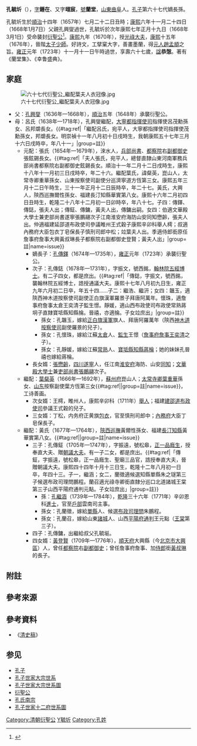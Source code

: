 {{Infobox_officeholder
| name = 孔毓圻
| image name =Kong Yuqi - spirit way - P1060283.JPG
| width =250px
| now =孔子第六十七世嫡長孫
| period =
| Sex = 男
| date of birth =[[順治|順治]]十四年七月二十二日丑時<br>{{birth date|1657|8|31}}
| date of death =[[雍正|雍正]]元年十一月十一日午時<br>{{death date and age|1723|12|8|1657|8|31}}
| different name = 鍾在、翊宸（表字）<br>蘭堂（號）
| Native place =[[山東省|山東省]][[兖州府|兖州府]][[曲阜縣|曲阜縣]]<br> (今名：[[山東省|山東省]][[曲阜市|曲阜市]])
| place of death =
| place of birth =
| spouse = 
| educate = 
| past = 
* 衍聖公 <span style="color: blue;">(1668年-1723年)</span>
| relatives = 
[[孔子|孔子]] (遠祖)<br>
[[孔尚賢|孔尚賢]] (曾祖父)<br>
[[孔衍植|孔衍植]] (祖父)<br>
[[孔興燮|孔興燮]] (父)<br>
[[孔傳鐸|孔傳鐸]] (子)
}}

'''孔毓圻'''（{{bd|1657年|8月31日|1723年|12月8日}}），[[表字|字]]'''鍾在'''、又字'''翊宸'''，[[號|號]]'''蘭堂'''，[[山東|山東]][[曲阜|曲阜]]人。[[孔子|孔子]]第六十七代嫡長孫。

孔毓圻生於[[順治|順治]]十四年（1657年）七月二十二日丑時；[[康熙|康熙]]六年十一月二十四日（1668年1月7日）父親孔興燮過世{{r|jp|page1=11-12}}，孔毓圻於次年康熙七年正月十九日（1668年3月1日）受命襲封[[衍聖公|衍聖公]]<ref>{{cite web |title=《聖祖仁皇帝實錄》卷之二十五，康熙七年正月十九日 |url=http://sillok.history.go.kr/mc/id/qsilok_005_0250_0010_0010_0150_0010 |website=명·청실록（[[明實錄|明]]·[[清實錄|清實錄]]）}}</ref>。[[康熙|康熙]]九年（1670年），授[[光祿大夫|光祿大夫]]，[[康熙|康熙]]十五年（1676年），晉階[[太子少師|太子少師]]。好詩文，工擘窠大字，善畫墨蘭，得[[元人|元人]][[趙孟頫|趙孟頫]]之旨。[[雍正|雍正]]元年（1723年）十一月十一日午時過世，享壽六十七歲，[[諡|諡]]'''恭愨'''{{r|jp|page1=11-12}}。著有《蘭堂集》、《幸鲁盛典》。

==家庭==
[[File:六十七代衍聖公_繼配葉夫人衣冠像.jpg|thumb]]
*父：[[孔興燮|孔興燮]]（1636年—1668年），[[順治|順治]]五年（1648年）承襲衍聖公。
*母：呂氏（1638年—1718年），孔興燮繼配，[[大寧都指揮使司|大寧都指揮使司]]指揮使呂茂勳孫女、呂邦爝長女。{{#tag:ref|「繼配呂氏，宛平人，大寧都指揮使司指揮使茂勳孫女，邦爝長女。明崇禎十一年八月初十日戌時生，我朝康熙五十七年三月十六日戌時卒，年八十一」|group=註}}
**元配：張氏（1654年—1679年），淶水人，[[兵部尚書|兵部尚書]]、[[都察院|都察院]]右[[副都御史|副都御史]]張鉉錫長女。{{#tag:ref|「夫人張氏，宛平人，總督直隸山東河南軍務兵部尚書都察院右副都御史鉉錫長女。順治十一年二月十二日戌時生，康熙十八年十一月初三日戌時卒，年二十六。繼配葉氏，諱粲英，崑山人，太常寺卿重華孫女、山東按察使司副使分巡濟寧道方恆第三女。康熙五年三月十二日午時生，三十一年正月十二日辰時卒，年二十七。黃氏，大興人，陝西巡撫爾性孫女、福建長汀知縣華實第八女。康熙十六年二月初四日丑時生，乾隆二十八年十二月初一日卯時卒，年八十七。子四：傳鐸、傳鋕，張夫人出；傳鉦、傳鏞，黃夫人出，傳鏞出嗣。女四：伯適文華殿大學士兼吏部尚書遂寧張鵬翮次子江南淮安府海防山安同知懋齡，張夫人出。仲適福建延邵道布政使司參議睢州王式穀子康熙辛卯科舉人樗；叔適內務府大臣包衣丁皂保長子慎刑司郎中松；竝葉夫人出。季適侍郎銜原任詹事府詹事大興黃叔琳長子都察院右副都御史登賢；黃夫人出」|group=註|name=issue}}
***嫡長子：[[孔傳鐸|孔傳鐸]]（1674年—1735年），[[雍正|雍正]]元年（1723年）承襲衍聖公。
***次子：孔傳鋕（1678年—1731年），字振文，號西銘，[[翰林院|翰林院]][[五經博士|五經博士]]。有二子四女，都是庶出。{{#tag:ref|「傳鋕，字振文，號西銘，襲翰林院五經博士，誥授通議大夫。康熙十七年八月初九日生，雍正九年六月初二日卒，年五十四……子二：繼浩、繼汧；女四：韞玉，適陝西神木道按察使司副使正白旗漢軍羅景子拜唐阿萬年。懷珠，適詹事府詹事太倉王奕清子監生憬。靜媛，適山西布政使司布政使常熟蔣坰子直隸寶坻縣知縣掄。晉禧，亦適掄。子女竝庶出」|group=註}}{{r|jp|page1=博觀堂}}
****孫女：孔韞玉，嫁給[[正白旗|正白旗]][[漢軍八旗|漢軍]]旗人、拜唐阿羅萬年（陝西[[延榆綏道|神木道]][[提刑按察司|按察使司]]副使羅景的兒子）。
****孫女：孔懷珠，嫁給江蘇[[太倉|太倉]]人、[[監生|監生]]王憬（[[詹事府|詹事府]][[詹事|詹事]][[王奕清|王奕清]]之子）。
****孫女：孔靜媛，嫁給江蘇[[常熟|常熟]]人、[[寶坻縣|寶坻縣]][[知縣|知縣]][[蔣棆|蔣棆]]；她的妹妹孔晉禧也嫁給蔣棆。
***長女婿：[[張懋齡|張懋齡]]，[[四川|四川]][[遂寧|遂寧]]人，任江南[[淮安府|淮安府]]海防、山安[[同知|同知]]；[[文華殿大學士|文華殿大學士]]兼[[吏部尚書|吏部尚書]][[張鵬翮|張鵬翮]]次子。
**繼配：[[葉粲英|葉粲英]]（1666年—1692年），[[蘇州府|蘇州府]]崑山人；[[太常寺卿|太常寺卿]][[葉重華|葉重華]]孫女、[[山东|山东]]按察副使葉方恆第三女{{#tag:ref||group=註|name=issue}}，工诗善画。
***次女婿：王樗，睢州人，康熙辛卯科（1711年）[[舉人|舉人]]；福建[[延建邵道|建邵道]][[承宣布政使司|布政使司]]參議王式穀的兒子。
***三女婿：丁松，内务府正黄旗[[包衣|包衣]]，官至慎刑司郎中；[[內務府|內務府]]大臣丁皂保長子。
**繼配：黃氏（1677年—1764年），[[陝西巡撫|陝西巡撫]]黃爾性孫女、福建[[長汀縣|長汀]][[知縣|知縣]]黃華實第八女。{{#tag:ref||group=註|name=issue}}
***三子：孔傳鉦（1705年—1747年），字振遠，號松皋，[[正一品|正一品]][[監生|廕生]]，授奉直大夫、贈[[朝議大夫|朝議大夫]]。有一子二女，都是庶出。{{#tag:ref|「傳鉦，字振遠，號松皋，正一品廕生、聖廟三品官，誥授奉直大夫，晉贈朝議大夫。康熙四十四年十月十三日生，乾隆十二年八月初一日卒，年四十三。子一，繼涵；女二，蘭徵適候選知縣單縣朱之璲第三子候選布政司理問鵬程。蘭召適光祿寺卿銜直隸分巡口北道諸城王棠第三子山西平陽府通判元點。子女竝庶出」|group=註}}{{r|jp|page1=炊經堂}}
****孫：[[孔繼涵|孔繼涵]]（1739年—1784年），[[乾隆|乾隆]]三十六年（1771年）辛卯恩科[[進士|進士]]，官至[[户部_(官署)|戶部]]雲南司主事。
****孫女：孔蘭徵，嫁給[[單縣|單縣]]人、候選[[布政司|布政司]][[理問|理問]]朱鵬程。
****孫女：孔蘭召，嫁給山東[[諸城市|諸城]]人、山西[[平陽府|平陽府]][[通判|通判]]王元點（[[王棠_(清朝)|王棠]]第三子）。
***四子：孔傳鏞，出繼給叔父孔毓埏。
***四女婿：[[黃登賢|黃登賢]]（1709年—1776年），[[順天府|順天府]]大興縣（今[[北京市|北京市]][[大興區|大興區]]）人，曾任[[都察院|都察院]]右[[副都御史|副都御史]]；曾任詹事府詹事、加[[侍郎|侍郎]]銜[[黃叔琳|黃叔琳]]的長子。

==附註==
{{Reflist|2|group=註}}

==參考來源==
{{Reflist|2
|refs=
<ref name=jp>{{cite web |title=孔氏大宗支譜 |url=https://www.familysearch.org/search/catalog/1089730 |website=[[FamilySearch|FamilySearch]] |access-date=2020-11-16 |archive-date=2021-01-10 |archive-url=https://web.archive.org/web/20210110113003/https://www.familysearch.org/search/catalog/1089730 |dead-url=no }}</ref>
}}

==參考資料==
*《[[清史稿|清史稿]]》
{{commonscat|Tomb of Kong Yuqi|孔毓圻之墓}}

==参见==
*[[孔子|孔子]]
*[[孔子世家大宗世系|孔子世家大宗世系]]
*[[孔子世家大宗世系圖|孔子世家大宗世系圖]]
*[[衍聖公|衍聖公]]
*[[孔氏南宗|孔氏南宗]]
*[[孔子世家十二府世系圖|孔子世家十二府世系圖]]

{{start box}}
{{s-before|父[[孔興燮|孔興燮]]}}
{{s-title|[[衍聖公|衍聖公]]|1668年—1723年}}
{{s-after|長子[[孔傳鐸|孔傳鐸]]}}
{{end box}}
{{衍圣公}}

[[Category:清朝衍聖公|Category:清朝衍聖公]]
[[Category:孔子六十七代孫|Y毓圻]]
[[Category:孔姓|Category:孔姓]]